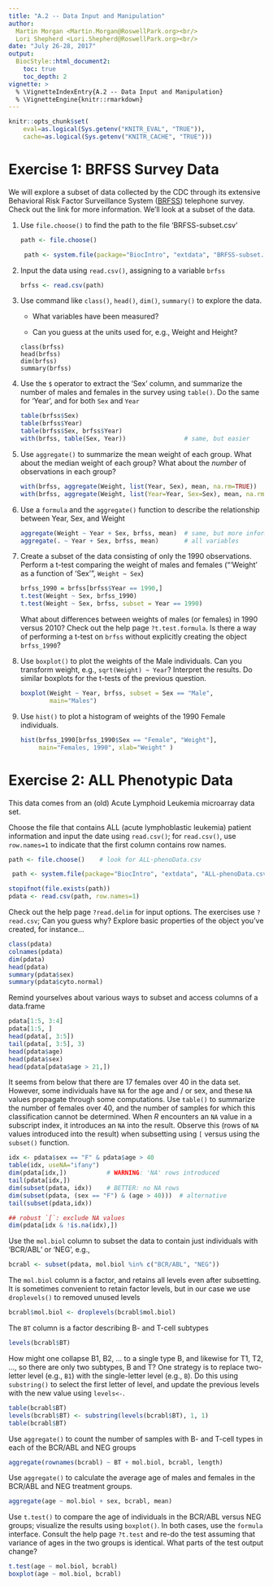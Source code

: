 ```yaml
---
title: "A.2 -- Data Input and Manipulation"
author:
  Martin Morgan <Martin.Morgan@RoswellPark.org><br/>
  Lori Shepherd <Lori.Shepherd@RoswellPark.org><br/>
date: "July 26-28, 2017"
output:
  BiocStyle::html_document2:
    toc: true
    toc_depth: 2
vignette: >
  % \VignetteIndexEntry{A.2 -- Data Input and Manipulation}
  % \VignetteEngine{knitr::rmarkdown}
---
```


```r
knitr::opts_chunk$set(
    eval=as.logical(Sys.getenv("KNITR_EVAL", "TRUE")),
    cache=as.logical(Sys.getenv("KNITR_CACHE", "TRUE")))
```

# Exercise 1: BRFSS Survey Data

We will explore a subset of data collected by the CDC through its
extensive Behavioral Risk Factor Surveillance System ([BRFSS][])
telephone survey. Check out the link for more information. We'll look
at a subset of the data.

1. Use `file.choose()` to find the path to the file 'BRFSS-subset.csv'

    ```r
    path <- file.choose()
    ```

    ```r
     path <- system.file(package="BiocIntro", "extdata", "BRFSS-subset.csv")
    ```

2. Input the data using `read.csv()`, assigning to a variable `brfss`

    ```r
    brfss <- read.csv(path)
    ```

3. Use command like `class()`, `head()`, `dim()`, `summary()` to
   explore the data.

    - What variables have been measured?

    - Can you guess at the units used for, e.g., Weight and Height?
    
    ```
    class(brfss)
    head(brfss)
    dim(brfss)
    summary(brfss)
    ```

4. Use the `$` operator to extract the 'Sex' column, and summarize the
   number of males and females in the survey using `table()`. Do the
   same for 'Year', and for both `Sex` and `Year`

    ```r
    table(brfss$Sex)
    table(brfss$Year)
    table(brfss$Sex, brfss$Year)
    with(brfss, table(Sex, Year))                # same, but easier
    ```

5. Use `aggregate()` to summarize the mean weight of each group. What
   about the median weight of each group? What about the _number_ of
   observations in each group?

    ```r
    with(brfss, aggregate(Weight, list(Year, Sex), mean, na.rm=TRUE))
    with(brfss, aggregate(Weight, list(Year=Year, Sex=Sex), mean, na.rm=TRUE))
    ```

6. Use a `formula` and the `aggregate()` function to describe the
   relationship between Year, Sex, and Weight

    ```r
    aggregate(Weight ~ Year + Sex, brfss, mean)  # same, but more informative
    aggregate(. ~ Year + Sex, brfss, mean)       # all variables
    ```

7. Create a subset of the data consisting of only the 1990
   observations. Perform a t-test comparing the weight of males and
   females ("'Weight' as a function of 'Sex'", `Weight ~ Sex`)

    ```r
    brfss_1990 = brfss[brfss$Year == 1990,]
    t.test(Weight ~ Sex, brfss_1990)
    t.test(Weight ~ Sex, brfss, subset = Year == 1990)
    ```
   What about differences between weights of males (or females) in
   1990 versus 2010? Check out the help page `?t.test.formula`. Is
   there a way of performing a t-test on `brfss` without explicitly
   creating the object `brfss_1990`?

8. Use `boxplot()` to plot the weights of the Male individuals.
   Can you transform weight, e.g., `sqrt(Weight) ~ Year`?
   Interpret the results. Do similar boxplots for the t-tests of the
   previous question.

    ```r
    boxplot(Weight ~ Year, brfss, subset = Sex == "Male",
            main="Males")
    ```

9. Use `hist()` to plot a histogram of weights of the 1990 Female individuals.

    ```r
    hist(brfss_1990[brfss_1990$Sex == "Female", "Weight"],
         main="Females, 1990", xlab="Weight" )
    ```

[BRFSS]: http://www.cdc.gov/brfss/about/index.htm

# Exercise 2: ALL Phenotypic Data

This data comes from an (old) Acute Lymphoid Leukemia microarray data
set.

Choose the file that contains ALL (acute lymphoblastic leukemia)
patient information and input the date using `read.csv()`; for
`read.csv()`, use `row.names=1` to indicate that the first column
contains row names.

```r
path <- file.choose()    # look for ALL-phenoData.csv
```


```r
 path <- system.file(package="BiocIntro", "extdata", "ALL-phenoData.csv")
```
```r
stopifnot(file.exists(path))
pdata <- read.csv(path, row.names=1)
```

Check out the help page `?read.delim` for input options. The exercises
use `?read.csv`; Can you guess why? Explore basic properties of the
object you've created, for instance...

```r
class(pdata)
colnames(pdata)
dim(pdata)
head(pdata)
summary(pdata$sex)
summary(pdata$cyto.normal)
```

Remind yourselves about various ways to subset and access columns of a
data.frame

```r
pdata[1:5, 3:4]
pdata[1:5, ]
head(pdata[, 3:5])
tail(pdata[, 3:5], 3)
head(pdata$age)
head(pdata$sex)
head(pdata[pdata$age > 21,])
```

It seems from below that there are 17 females over 40 in the data
set. However, some individuals have `NA` for the age and / or sex, and
these `NA` values propagate through some computations. Use `table()`
to summarize the number of females over 40, and the number of samples
for which this classification cannot be determined. When _R_
encounters an `NA` value in a subscript index, it introduces an `NA`
into the result. Observe this (rows of `NA` values introduced into the
result) when subsetting using `[` versus using the `subset()`
function.

```r
idx <- pdata$sex == "F" & pdata$age > 40
table(idx, useNA="ifany")
dim(pdata[idx,])           # WARNING: 'NA' rows introduced
tail(pdata[idx,])
dim(subset(pdata, idx))    # BETTER: no NA rows
dim(subset(pdata, (sex == "F") & (age > 40)))  # alternative
tail(subset(pdata,idx))

## robust `[`: exclude NA values
dim(pdata[idx & !is.na(idx),])
```

Use the `mol.biol` column to subset the data to contain just
individuals with 'BCR/ABL' or 'NEG', e.g.,

```r
bcrabl <- subset(pdata, mol.biol %in% c("BCR/ABL", "NEG"))
```

The `mol.biol` column is a factor, and retains all levels even after
subsetting. It is sometimes convenient to retain factor levels, but in
our case we use `droplevels()` to removed unused levels

```r
bcrabl$mol.biol <- droplevels(bcrabl$mol.biol)
```

The `BT` column is a factor describing B- and T-cell subtypes

```r
levels(bcrabl$BT)
```

How might one collapse B1, B2, ... to a single type B, and likewise
for T1, T2, ..., so there are only two subtypes, B and T? One strategy
is to replace two-letter level (e.g., `B1`) with the single-letter
level (e.g., `B`). Do this using `substring()` to select the first
letter of level, and update the previous levels with the new value
using `levels<-`.

```r
table(bcrabl$BT)
levels(bcrabl$BT) <- substring(levels(bcrabl$BT), 1, 1)
table(bcrabl$BT)
```

Use `aggregate()` to count the number of samples with B- and T-cell
types in each of the BCR/ABL and NEG groups

```r
aggregate(rownames(bcrabl) ~ BT + mol.biol, bcrabl, length)
```

Use `aggregate()` to calculate the average age of males and females in
the BCR/ABL and NEG treatment groups.

```r
aggregate(age ~ mol.biol + sex, bcrabl, mean)
```

Use `t.test()` to compare the age of individuals in the BCR/ABL versus
NEG groups; visualize the results using `boxplot()`. In both cases,
use the `formula` interface. Consult the help page `?t.test` and re-do
the test assuming that variance of ages in the two groups is
identical. What parts of the test output change?

```r
t.test(age ~ mol.biol, bcrabl)
boxplot(age ~ mol.biol, bcrabl)
```
